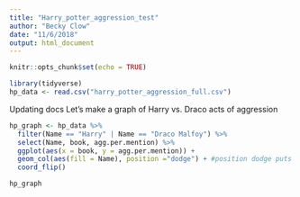 ```yaml
---
title: "Harry_potter_aggression_test"
author: "Becky Clow"
date: "11/6/2018"
output: html_document
---
```


```r
knitr::opts_chunk$set(echo = TRUE)
```

```r
library(tidyverse)
hp_data <- read.csv("harry_potter_aggression_full.csv")

```

Updating docs
Let's make a graph of Harry vs. Draco acts of aggression
```r

hp_graph <- hp_data %>% 
  filter(Name == "Harry" | Name == "Draco Malfoy") %>% 
  select(Name, book, agg.per.mention) %>% 
  ggplot(aes(x = book, y = agg.per.mention)) +
  geom_col(aes(fill = Name), position ="dodge") + #position dodge puts column next to each other
  coord_flip()

hp_graph

```

